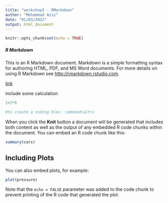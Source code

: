 ```yaml
---
title: "workshop3 - RMarkdown"
author: "Mohammad Aziz"
date: "01/03/2022"
output: html_document
---
```


```r
knitr::opts_chunk$set(echo = TRUE)
```

##### R Markdown

This is an R Markdown document. Markdown is a simple formatting syntax for authoring HTML, PDF, and MS Word documents. For more details on using R Markdown see <http://rmarkdown.rstudio.com>.

[link](file:///C:/Users/Omar/OneDrive/Desktop/rmarkdown-2.0.pdf)


include some calculation


```r
2+2*6

```

```r
#to create a coding bloc: command+alt+i
```

When you click the **Knit** button a document will be generated that includes both content as well as the output of any embedded R code chunks within the document. You can embed an R code chunk like this:

```r
summary(cars)
```

## Including Plots

You can also embed plots, for example:

```r
plot(pressure)
```

Note that the `echo = FALSE` parameter was added to the code chunk to prevent printing of the R code that generated the plot.
